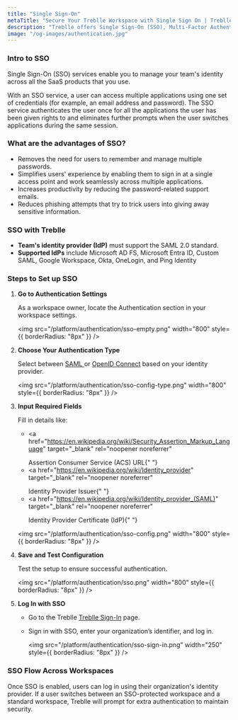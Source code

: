 ```yaml
---
title: "Single Sign-On"
metaTitle: "Secure Your Treblle Workspace with Single Sign On | Treblle Docs"
description: "Treblle offers Single Sign-On (SSO), Multi-Factor Authentication (MFA), and Social Sign-On for secure access to your workspace. Learn how to set up authentication."
image: "/og-images/authentication.jpg"
---
```


### Intro to SSO

Single Sign-On (SSO) services enable you to manage your team's identity across all the SaaS products that you use.

With an SSO service, a user can access multiple applications using one set of credentials (for example, an email address and password). The SSO service authenticates the user once for all the applications the user has been given rights to and eliminates further prompts when the user switches applications during the same session.


### What are the advantages of SSO?
- Removes the need for users to remember and manage multiple passwords.
- Simplifies users' experience by enabling them to sign in at a single access point and work seamlessly across multiple applications.
- Increases productivity by reducing the password-related support emails.
- Reduces phishing attempts that try to trick users into giving away sensitive information.

### SSO with Treblle
- **Team's identity provider (IdP)** must support the SAML 2.0 standard.
- **Supported IdPs** include Microsoft AD FS, Microsoft Entra ID, Custom SAML, Google Workspace, Okta, OneLogin, and Ping Identity

### Steps to Set up SSO

1. **Go to Authentication Settings**

     As a workspace owner, locate the Authentication section in your workspace settings.

     <img
       src="/platform/authentication/sso-empty.png"
       width="800"
       style={{ borderRadius: "8px" }}
     />

2. **Choose Your Authentication Type**

     Select between <a href="https://auth0.com/blog/how-saml-authentication-works/" target="_blank" rel="noopener noreferrer"> SAML </a> or <a href="https://openid.net/developers/how-connect-works/" target="_blank" rel="noopener noreferrer"> OpenID Connect</a> based on your identity provider.

     <img
       src="/platform/authentication/sso-config-type.png"
       width="800"
       style={{ borderRadius: "8px" }}
     />

3. **Input Required Fields**

     Fill in details like:
     - <a
         href="https://en.wikipedia.org/wiki/Security_Assertion_Markup_Language"
         target="_blank"
         rel="noopener noreferrer"
       >
         Assertion Consumer Service (ACS) URL{" "}
       </a>
     - <a
         href="https://en.wikipedia.org/wiki/Identity_provider"
         target="_blank"
         rel="noopener noreferrer"
       >
         Identity Provider Issuer{" "}
       </a>
     - <a
         href="https://en.wikipedia.org/wiki/Identity_provider_(SAML)"
         target="_blank"
         rel="noopener noreferrer"
       >
         Identity Provider Certificate (IdP){" "}
       </a>

   <img
     src="/platform/authentication/sso-config.png"
     width="800"
     style={{ borderRadius: "8px" }}
   />

4. **Save and Test Configuration**

     Test the setup to ensure successful authentication.

     <img
       src="/platform/authentication/sso.png"
       width="800"
       style={{ borderRadius: "8px" }}
     />

5. **Log In with SSO**

   - Go to the Treblle <a href="https://identity.treblle.com/login" target="_blank" rel="noopener noreferrer">Treblle Sign-In</a> page.
   - Sign in with SSO, enter your organization’s identifier, and log in.

     <img
       src="/platform/authentication/sso-sign-in.png"
       width="250"
       style={{ borderRadius: "8px" }}
     />

### SSO Flow Across Workspaces

Once SSO is enabled, users can log in using their organization's identity provider. If a user switches between an SSO-protected workspace and a standard workspace, Treblle will prompt for extra authentication to maintain security.
